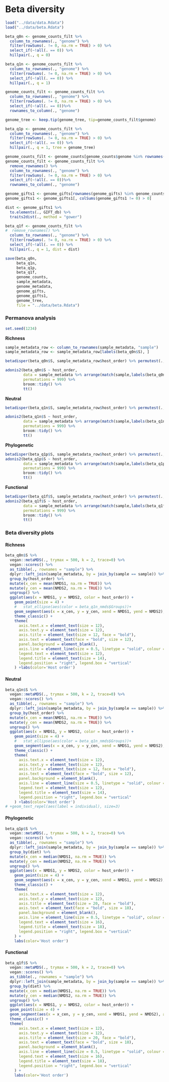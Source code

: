 # Beta diversity

```r
load("../data/data.Rdata")
load("../data/beta.Rdata")
```


```r
beta_q0n <- genome_counts_filt %>%
  column_to_rownames(., "genome") %>%
  filter(rowSums(. != 0, na.rm = TRUE) > 0) %>%
  select_if(~!all(. == 0)) %>%
  hillpair(., q = 0)

beta_q1n <- genome_counts_filt %>%
  column_to_rownames(., "genome") %>%
  filter(rowSums(. != 0, na.rm = TRUE) > 0) %>%
  select_if(~!all(. == 0)) %>%
  hillpair(., q = 1)

genome_counts_filt <- genome_counts_filt %>%
  column_to_rownames(., "genome") %>%
  filter(rowSums(. != 0, na.rm = TRUE) > 0) %>%
  select_if(~!all(. == 0))%>%
  rownames_to_column(., "genome")

genome_tree <- keep.tip(genome_tree, tip=genome_counts_filt$genome)

beta_q1p <- genome_counts_filt %>%
  column_to_rownames(., "genome") %>%
  filter(rowSums(. != 0, na.rm = TRUE) > 0) %>%
  select_if(~!all(. == 0)) %>%
  hillpair(., q = 1, tree = genome_tree)

genome_counts_filt <- genome_counts[genome_counts$genome %in% rownames(genome_gifts),]
genome_counts_filt <- genome_counts_filt %>%
  remove_rownames() %>% 
  column_to_rownames(., "genome") %>%
  filter(rowSums(. != 0, na.rm = TRUE) > 0) %>%
  select_if(~!all(. == 0))%>%
  rownames_to_column(., "genome")

genome_gifts1 <- genome_gifts[rownames(genome_gifts) %in% genome_counts_filt$genome,]
genome_gifts1 <- genome_gifts1[, colSums(genome_gifts1 != 0) > 0]

dist <- genome_gifts1 %>%
  to.elements(., GIFT_db) %>%
  traits2dist(., method = "gower")

beta_q1f <- genome_counts_filt %>%
#  remove_rownames() %>% 
  column_to_rownames(., "genome") %>%
  filter(rowSums(. != 0, na.rm = TRUE) > 0) %>%
  select_if(~!all(. == 0)) %>%
  hillpair(., q = 1, dist = dist)

```

```r
save(beta_q0n, 
     beta_q1n, 
     beta_q1p, 
     beta_q1f,
     genome_counts,
     sample_metadata,
     genome_metadata,
     genome_gifts,
     genome_gifts1,
     genome_tree,
     file = "../data/beta.Rdata")
```

### Permanova analysis
```r
set.seed(1234)
```

**Richness**
```r
sample_metadata_row <- column_to_rownames(sample_metadata, "sample") 
sample_metadata_row <- sample_metadata_row[labels(beta_q0n$S), ]

betadisper(beta_q0n$S, sample_metadata_row$host_order) %>% permutest(., pairwise = TRUE) 

adonis2(beta_q0n$S ~ host_order, 
        data = sample_metadata %>% arrange(match(sample,labels(beta_q0n$S))), 
        permutations = 999) %>%
        broom::tidy() %>%
        tt()
```

**Neutral**
```r
betadisper(beta_q1n$S, sample_metadata_row$host_order) %>% permutest(., pairwise = TRUE) 

adonis2(beta_q1n$S ~ host_order, 
        data = sample_metadata %>% arrange(match(sample,labels(beta_q1n$S))), 
        permutations = 999) %>%
        broom::tidy() %>%
        tt()
```

**Phylogenetic**
```r
betadisper(beta_q1p$S, sample_metadata_row$host_order) %>% permutest(., pairwise = TRUE) 
adonis2(beta_q1p$S ~ host_order, 
        data = sample_metadata %>% arrange(match(sample,labels(beta_q1p$S))), 
        permutations = 999) %>%
        broom::tidy() %>%
        tt()
```

**Functional**
```r
betadisper(beta_q1f$S, sample_metadata_row$host_order) %>% permutest(., pairwise = TRUE) 
adonis2(beta_q1f$S ~ host_order,
        data = sample_metadata %>% arrange(match(sample,labels(beta_q1f$S))),
        permutations = 999) %>%
        broom::tidy() %>%
        tt()
```

### Beta diversity plots

#### Richness

```r
beta_q0n$S %>%
  vegan::metaMDS(., trymax = 500, k = 2, trace=0) %>%
  vegan::scores() %>%
  as_tibble(., rownames = "sample") %>%
  dplyr::left_join(sample_metadata, by = join_by(sample == sample)) %>%
  group_by(host_order) %>%
  mutate(x_cen = mean(NMDS1, na.rm = TRUE)) %>%
  mutate(y_cen = mean(NMDS2, na.rm = TRUE)) %>%
  ungroup() %>%
  ggplot(aes(x = NMDS1, y = NMDS2, color = host_order)) +
    geom_point(size = 4) +
    #   stat_ellipse(aes(color = beta_q1n_nmds$Groups))+
    geom_segment(aes(x = x_cen, y = y_cen, xend = NMDS1, yend = NMDS2), alpha = 0.9, show.legend = FALSE) +
    theme_classic() +
    theme(
      axis.text.x = element_text(size = 12),
      axis.text.y = element_text(size = 12),
      axis.title = element_text(size = 12, face = "bold"),
      axis.text = element_text(face = "bold", size = 12),
      panel.background = element_blank(),
      axis.line = element_line(size = 0.5, linetype = "solid", colour = "black"),
      legend.text = element_text(size = 12),
      legend.title = element_text(size = 14),
      legend.position = "right", legend.box = "vertical"
    ) +labs(color='Host order')
```

#### Neutral

```r
beta_q1n$S %>%
  vegan::metaMDS(., trymax = 500, k = 2, trace=0) %>%
  vegan::scores() %>%
  as_tibble(., rownames = "sample") %>%
  dplyr::left_join(sample_metadata, by = join_by(sample == sample)) %>%
  group_by(host_order) %>%
  mutate(x_cen = mean(NMDS1, na.rm = TRUE)) %>%
  mutate(y_cen = mean(NMDS2, na.rm = TRUE)) %>%
  ungroup() %>%
  ggplot(aes(x = NMDS1, y = NMDS2, color = host_order)) +
    geom_point(size = 4) +
    #   stat_ellipse(aes(color = beta_q1n_nmds$Groups))+
    geom_segment(aes(x = x_cen, y = y_cen, xend = NMDS1, yend = NMDS2), alpha = 0.9, show.legend = FALSE) +
    theme_classic() +
    theme(
      axis.text.x = element_text(size = 12),
      axis.text.y = element_text(size = 12),
      axis.title = element_text(size = 12, face = "bold"),
      axis.text = element_text(face = "bold", size = 12),
      panel.background = element_blank(),
      axis.line = element_line(size = 0.5, linetype = "solid", colour = "black"),
      legend.text = element_text(size = 12),
      legend.title = element_text(size = 14),
      legend.position = "right", legend.box = "vertical"
    ) +labs(color='Host order')
# +geom_text_repel(aes(label = individual), size=3)
```


#### Phylogenetic

```r
beta_q1p$S %>%
  vegan::metaMDS(., trymax = 500, k = 2, trace=0) %>%
  vegan::scores() %>%
  as_tibble(., rownames = "sample") %>%
  dplyr::left_join(sample_metadata, by = join_by(sample == sample)) %>%
  group_by(diet) %>%
  mutate(x_cen = median(NMDS1, na.rm = TRUE)) %>%
  mutate(y_cen = median(NMDS2, na.rm = TRUE)) %>%
  ungroup() %>%
  ggplot(aes(x = NMDS1, y = NMDS2, color = host_order)) +
    geom_point(size = 4) +
    geom_segment(aes(x = x_cen, y = y_cen, xend = NMDS1, yend = NMDS2), alpha = 0.9, show.legend = FALSE) +
    theme_classic() +
    theme(
      axis.text.x = element_text(size = 12),
      axis.text.y = element_text(size = 12),
      axis.title = element_text(size = 20, face = "bold"),
      axis.text = element_text(face = "bold", size = 18),
      panel.background = element_blank(),
      axis.line = element_line(size = 0.5, linetype = "solid", colour = "black"),
      legend.text = element_text(size = 16),
      legend.title = element_text(size = 18),
      legend.position = "right", legend.box = "vertical"
    ) +
    labs(color='Host order')
```


#### Functional
```r
beta_q1f$S %>%
  vegan::metaMDS(., trymax = 500, k = 2, trace=0) %>%
  vegan::scores() %>%
  as_tibble(., rownames = "sample") %>%
  dplyr::left_join(sample_metadata, by = join_by(sample == sample)) %>%
  group_by(diet) %>%
  mutate(x_cen = median(NMDS1, na.rm = TRUE)) %>%
  mutate(y_cen = median(NMDS2, na.rm = TRUE)) %>%
  ungroup() %>%
  ggplot(aes(x = NMDS1, y = NMDS2, color = host_order)) +
  geom_point(size = 4) +
  geom_segment(aes(x = x_cen, y = y_cen, xend = NMDS1, yend = NMDS2), alpha = 0.9, show.legend = FALSE) +
  theme_classic() +
  theme(
      axis.text.x = element_text(size = 12),
      axis.text.y = element_text(size = 12),
      axis.title = element_text(size = 20, face = "bold"),
      axis.text = element_text(face = "bold", size = 18),
      panel.background = element_blank(),
      axis.line = element_line(size = 0.5, linetype = "solid", colour = "black"),
      legend.text = element_text(size = 16),
      legend.title = element_text(size = 18),
      legend.position = "right", legend.box = "vertical"
    ) +
    labs(color='Host order')
```





